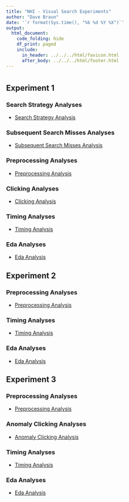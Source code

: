 ```yaml
---
title: "NHI - Visual Search Experiments"
author: "Dave Braun"
date: '`r format(Sys.time(), "%b %d %Y %X")`'
output:
  html_document:
    code_folding: hide
    df_print: paged
    include:
      in_header: ../../../html/favicon.html
      after_body: ../../../html/footer.html
---
```


# {.tabset}
  
## Experiment 1
### Search Strategy Analyses
* [Search Strategy Analysis](https://davebraun.net/nhi-expeirments/visual-search/experiments/analysis/exp1/scripts/search-strategy)

### Subsequent Search Misses Analyses
* [Subsequent Search Misses Analysis](https://davebraun.net/nhi-expeirments/visual-search/experiments/analysis/exp1/scripts/subsequent-search-misses)

### Preprocessing Analyses
* [Preprocessing Analysis](https://davebraun.net/nhi-expeirments/visual-search/experiments/analysis/exp1/scripts/preprocessing)

### Clicking Analyses
* [Clicking Analysis](https://davebraun.net/nhi-expeirments/visual-search/experiments/analysis/exp1/scripts/clicking)

### Timing Analyses
* [Timing Analysis](https://davebraun.net/nhi-expeirments/visual-search/experiments/analysis/exp1/scripts/timing)

### Eda Analyses
* [Eda Analysis](https://davebraun.net/nhi-expeirments/visual-search/experiments/analysis/exp1/scripts/eda)


## Experiment 2
### Preprocessing Analyses
* [Preprocessing Analysis](https://davebraun.net/nhi-expeirments/visual-search/experiments/analysis/exp2/scripts/preprocessing)

### Timing Analyses
* [Timing Analysis](https://davebraun.net/nhi-expeirments/visual-search/experiments/analysis/exp2/scripts/timing)

### Eda Analyses
* [Eda Analysis](https://davebraun.net/nhi-expeirments/visual-search/experiments/analysis/exp2/scripts/eda)


## Experiment 3
### Preprocessing Analyses
* [Preprocessing Analysis](https://davebraun.net/nhi-expeirments/visual-search/experiments/analysis/exp3/scripts/preprocessing)

### Anomaly Clicking Analyses
* [Anomaly Clicking Analysis](https://davebraun.net/nhi-expeirments/visual-search/experiments/analysis/exp3/scripts/anomaly-clicking)

### Timing Analyses
* [Timing Analysis](https://davebraun.net/nhi-expeirments/visual-search/experiments/analysis/exp3/scripts/timing)

### Eda Analyses
* [Eda Analysis](https://davebraun.net/nhi-expeirments/visual-search/experiments/analysis/exp3/scripts/eda)

